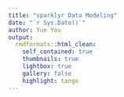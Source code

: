 ```yaml
---
title: "sparklyr Data Modeling"
date: "`r Sys.Date()`"
author: Yue You
output:
  rmdformats::html_clean:
    self_contained: true
    thumbnails: true
    lightbox: true
    gallery: false
    highlight: tango
---
```


